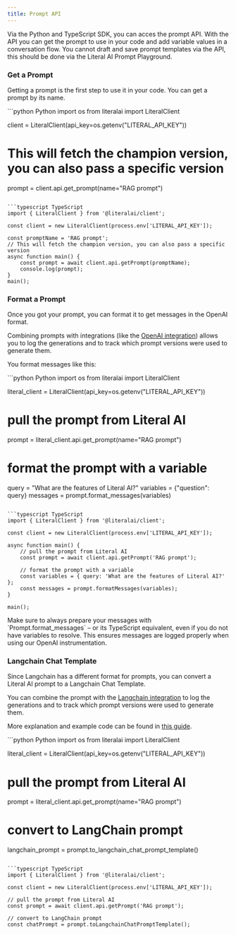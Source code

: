 ```yaml
---
title: Prompt API
---
```


Via the Python and TypeScript SDK, you can acces the prompt API. With the API you can get the prompt to use in your code and add variable values in a conversation flow. You cannot draft and save prompt templates via the API, this should be done via the Literal AI Prompt Playground.

### Get a Prompt

Getting a prompt is the first step to use it in your code. You can get a prompt by its name.

<CodeGroup>
```python Python
import os
from literalai import LiteralClient

client = LiteralClient(api_key=os.getenv("LITERAL_API_KEY"))
# This will fetch the champion version, you can also pass a specific version
prompt = client.api.get_prompt(name="RAG prompt")
```

```typescript TypeScript
import { LiteralClient } from '@literalai/client';

const client = new LiteralClient(process.env['LITERAL_API_KEY']);

const promptName = 'RAG prompt';
// This will fetch the champion version, you can also pass a specific version
async function main() {
    const prompt = await client.api.getPrompt(promptName);
    console.log(prompt);
}
main();
```

</CodeGroup>

### Format a Prompt

Once you got your prompt, you can format it to get messages in the OpenAI format.

Combining prompts with integrations (like the [OpenAI integration](/integrations/openai)) allows you to log the generations and to track which prompt versions were used to generate them.

You format messages like this:

<CodeGroup>
```python Python
import os
from literalai import LiteralClient

literal_client = LiteralClient(api_key=os.getenv("LITERAL_API_KEY"))

# pull the prompt from Literal AI
prompt = literal_client.api.get_prompt(name="RAG prompt")

# format the prompt with a variable
query = "What are the features of Literal AI?"
variables = {"question": query}
messages = prompt.format_messages(variables)
```

```typescript TypeScript
import { LiteralClient } from '@literalai/client';

const client = new LiteralClient(process.env['LITERAL_API_KEY']);

async function main() {
    // pull the prompt from Literal AI
    const prompt = await client.api.getPrompt('RAG prompt');

    // format the prompt with a variable
    const variables = { query: 'What are the features of Literal AI?' };
    const messages = prompt.formatMessages(variables);
}

main();
```
</CodeGroup>

<Warning>
Make sure to always prepare your messages with `Prompt.format_messages` &ndash; or its
TypeScript equivalent, even if you do not have variables to resolve. This ensures
messages are logged properly when using our OpenAI instrumentation.
</Warning>

### Langchain Chat Template

Since Langchain has a different format for prompts, you can convert a Literal AI prompt to a Langchain Chat Template.

You can combine the prompt with the [Langchain integration](/integrations/langchain) to log the generations and to track which prompt versions were used to generate them.

More explanation and example code can be found in [this guide](/guides/prompt-langchain).

<CodeGroup>
```python Python
import os
from literalai import LiteralClient

literal_client = LiteralClient(api_key=os.getenv("LITERAL_API_KEY"))

# pull the prompt from Literal AI
prompt = literal_client.api.get_prompt(name="RAG prompt")

# convert to LangChain prompt
langchain_prompt = prompt.to_langchain_chat_prompt_template()
```

```typescript TypeScript
import { LiteralClient } from '@literalai/client';

const client = new LiteralClient(process.env['LITERAL_API_KEY']);

// pull the prompt from Literal AI
const prompt = await client.api.getPrompt('RAG prompt');

// convert to LangChain prompt
const chatPrompt = prompt.toLangchainChatPromptTemplate();

```
</CodeGroup>